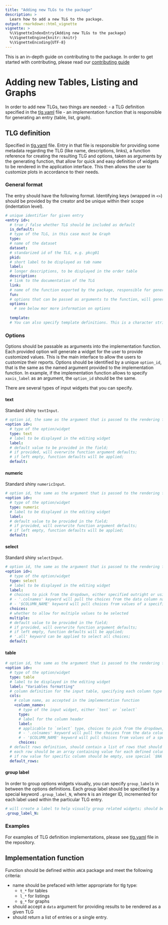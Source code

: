 ```yaml
---
title: "Adding new TLGs to the package"
description: >
  Learn how to add a new TLG to the package.
output: rmarkdown::html_vignette
vignette: >
  %\VignetteIndexEntry{Adding new TLGs to the package}
  %\VignetteEngine{knitr::knitr}
  %\VignetteEncoding{UTF-8}
---
```

This is an in-depth guide on contributing to the package. In order to get started with contributing, please read our [contributing guide](https://pharmaverse.github.io/aNCA/CONTRIBUTING.html)

# Adding new Tables, Listing and Graphs
In order to add new TLGs, two things are needed:
- a TLG definition specified in the [tlg.yaml](../../inst/shiny/tlg.yaml) file
- an implementation function that is responsible for generating an entry (table, list, graph).

## TLG definition
Specified in [tlg.yaml](../../inst/shiny/tlg.yaml) file. Entry in that file is responsible for providing some metadata regarding the TLG (like name, descriptions, links), a function reference for creating the resulting TLG and options, taken as arguments by the generating function, that allow for quick and easy definition of widgets to be rendered in the application interface. This then allows the user to customize plots in accordance to their needs.

### General format
The entry should have the following format. Identifying keys (wrapped in `<>`) should be provided by the creator and be unique within their scope (indentation level).
```yaml
# unique identifier for given entry
<entry id>:
  # true / false whether TLG should be included as default
  is_default:
  # type of the TLG, in this case must be Graph
  type:
  # name of the dataset
  dataset:
  # standarized id of the TLG, e.g. pkcg01     
  pkid:
  # short label to be displayed as tab name
  label:
  # longer descriptions, to be displayed in the order table
  description:
  # link to the documentation of the TLG
  link:
  # name of the function exported by the package, responsible for generating TLG, must return a list of plots to be displayed
  fun:
  # options that can be passed as arguments to the function, will generate an editing widget on the TLG page
  options:
    # see below mor more information on options
    
  template:
  # You can also specify template definitions. This is a character string with id of another TLG definition. All options will be copied over from template id. Any provided parameters will be a) overwritten if existing in the template or b) added as new.
```

### Options
Options should be passable as arguments into the implementation function. Each provided option will generate a widget for the user to provide customized values. This is the main interface to allow the users to customize their reports. Options should be identified by a unique `option_id`, that is the same as the named argument provided to the implementation function. In example, if the implementation function allows to specify `xaxis_label` as an argument, the `option_id` should be the same.

There are several types of input widgets that you can specify.

#### text
Standard shiny `textInput`.
```yaml
# option id, the same as the argument that is passed to the rendering function, must be unique in the scope of the TLG entry
<option id>:
  # type of the option/widget
  type: text
  # label to be displayed in the editing widget
  label:
  # default value to be provided in the field;
  # if provided, will overwrite function argument defaults;
  # if left empty, function defaults will be applied;
  default: 
```

#### numeric
Standard shiny `numericInput`.
```yaml
# option id, the same as the argument that is passed to the rendering function, must be unique in the scope of the TLG entry
<option id>:
  # type of the option/widget
  type: numeric
  # label to be displayed in the editing widget
  label:
  # default value to be provided in the field;
  # if provided, will overwrite function argument defaults;
  # if left empty, function defaults will be applied;
  default: 
```

#### select
Standard shiny `selectInput`.
```yaml
# option id, the same as the argument that is passed to the rendering function, must be unique in the scope of the TLG entry
<option id>:
  # type of the option/widget
  type: select
  # label to be displayed in the editing widget
  label:
  # choices to pick from the dropdown, either specified outright or using a special keyword:
  # - '.colnames' keyword will pull the choices from the data column names
  # - '$COLUMN_NAME' keyword will pull choices from values of a specific column
  choices:
  # whether to allow for multiple values to be selected  
  multiple:
  # default value to be provided in the field;
  # if provided, will overwrite function argument defaults;
  # if left empty, function defaults will be applied;
  # '.all' keyword can be applied to select all choices;
  default: 
```

#### table
```yaml
# option id, the same as the argument that is passed to the rendering function, must be unique in the scope of the TLG entry
<option id>:
  # type of the option/widget
  type: table
  # label to be displayed in the editing widget
  label: "Variables formatting"
  # column definition for the input table, specifying each column type
  cols:
    # colum name, as accepted in the implementation function
    <column_name>:
      # type of the input widget, either `text` or `select`
      type:
      # label for the column header
      label:
      # applicable to `select` type, choices to pick from the dropdown, either specified outright or using a special keyword:
      # - '.colnames' keyword will pull the choices from the data column names
      # - '$COLUMN_NAME' keyword will pull choices from values of a specific column
      choices:
  # default rows definition, should contain a list of rows that should be applied as defaults;
  # each row should be an array containing value for each defined column;
  # if row value for specific column should be empty, use special `$NA` keyword.
  default_rows:
```

#### group label
In order to group options widgets visually, you can specify `group_label`s in between the options definitions. Each group label should be specified by a special keyword `.group_label_N`, where `N` is an integer ID, incremented for each label used within the particular TLG entry.
```yaml
# will create a label to help visually group related widgets; should be a character string; N should be replaced with an integer to uniquely identify the keyword    
.group_label_N:
```

### Examples
For examples of TLG definition implementations, please see [tlg.yaml](inst/shiny/tlg.yaml) file in the repository.

## Implementation function
Function should be defined within `aNCA` package and meet the following criteria:

  - name should be prefaced with letter appropriate for tlg type:
    - `t_*` for tables
    - `l_*` for listings
    - `g_*` for graphs
  - should accept a `data` argument for providing results to be rendered as a given TLG
  - should return a list of entries or a single entry.
